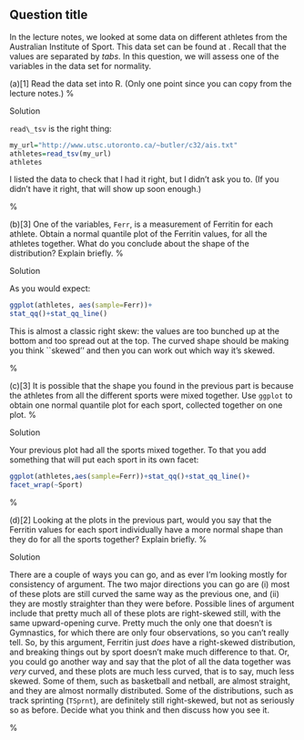 
## Question title

 In the lecture notes, we looked at some
data on different athletes from the Australian Institute of
Sport. This data set can be found at
\url{http://www.utsc.utoronto.ca/~butler/c32/ais.txt}. Recall that the
values are separated by *tabs*.  In this question, we will assess
one of the variables in the data set for normality.



(a)[1] Read the data set into R. (Only one point since you can
copy from the lecture notes.)
%  

Solution


`read\_tsv` is the right thing:
```r
my_url="http://www.utsc.utoronto.ca/~butler/c32/ais.txt"
athletes=read_tsv(my_url)
athletes
```       

I listed the data to check that I had it right, but I didn't ask you
to. (If you didn't have it right, that will show up soon enough.)

%  

(b)[3] One of the variables, `Ferr`, is a measurement of
Ferritin for each athlete. Obtain a normal quantile plot of the
Ferritin values, for all the athletes together. What do you
conclude about the shape of the distribution? Explain briefly.
%  

Solution


As you would expect:

```r
ggplot(athletes, aes(sample=Ferr))+
stat_qq()+stat_qq_line()
``` 

This is almost a classic right skew: the values are too bunched up at
the bottom and too spread out at the top. The curved shape should be
making you think ``skewed'' and then you can work out which way it's
skewed. 

%  

(c)[3] It is possible that the shape you found in the previous
part is because the athletes from all the different sports were
mixed together. Use `ggplot` to obtain one normal quantile
plot for each sport, collected together on one plot. 
%  

Solution


Your previous plot had all the sports mixed together. To that
you add something that will put each sport in its own facet:

```r
ggplot(athletes,aes(sample=Ferr))+stat_qq()+stat_qq_line()+
facet_wrap(~Sport)
``` 

%  

(d)[2] Looking at the plots in the previous part, would you say
that the Ferritin values for each sport individually have a more
normal shape than they do for all the sports together? Explain
briefly. 
%  

Solution


There are a couple of ways you can go, and as ever I'm looking
mostly for consistency of argument. The two major directions you
can go are (i) most of these plots are still curved the same way
as the previous one, and (ii) they are mostly straighter than
they were before.
Possible lines of argument include that pretty much all of these
plots are right-skewed still, with the same upward-opening
curve. Pretty much the only one that doesn't is Gymnastics, for
which there are only four observations, so you can't really
tell. So, by this argument, Ferritin just *does* have a
right-skewed distribution, and breaking things out by sport
doesn't make much difference to that.
Or, you could go another way and say that the plot of all the
data together was *very* curved, and these plots are much
less curved, that is to say, much less skewed. Some of them,
such as basketball and netball, are almost straight, and they
are almost normally distributed. Some of the distributions, such
as track sprinting (`TSprnt`), are definitely still
right-skewed, but not as seriously so as before.
Decide what you think and then discuss how you see it.

%  


